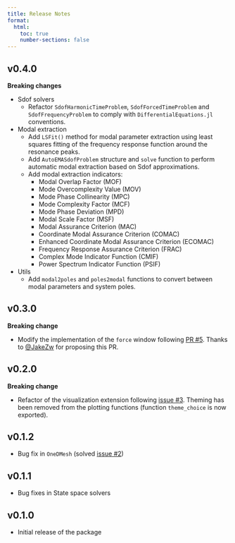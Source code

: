---
title: Release Notes
format:
  html:
    toc: true
    number-sections: false
---

## v0.4.0

**Breaking changes**

- Sdof solvers
  - Refactor `SdofHarmonicTimeProblem`, `SdofForcedTimeProblem` and `SdofFrequencyProblem` to comply with `DifferentialEquations.jl` conventions.
- Modal extraction
  - Add `LSFit()` method for modal parameter extraction using least squares fitting of the frequency response function around the resonance peaks.
  - Add `AutoEMASdofProblem` structure and `solve` function to perform automatic modal extraction based on Sdof approximations.
  - Add modal extraction indicators:
    - Modal Overlap Factor (MOF)
    - Mode Overcomplexity Value (MOV)
    - Mode Phase Collinearity (MPC)
    - Mode Complexity Factor (MCF)
    - Mode Phase Deviation (MPD)
    - Modal Scale Factor (MSF)
    - Modal Assurance Criterion (MAC)
    - Coordinate Modal Assurance Criterion (COMAC)
    - Enhanced Coordinate Modal Assurance Criterion (ECOMAC)
    - Frequency Response Assurance Criterion (FRAC)
    - Complex Mode Indicator Function (CMIF)
    - Power Spectrum Indicator Function (PSIF)
- Utils
  - Add `modal2poles` and `poles2modal` functions to convert between modal parameters and system poles.

## v0.3.0

**Breaking change**

- Modify the implementation of the `force` window following [PR #5](https://github.com/maucejo/StructuralVibration.jl/pull/5). Thanks to [@JakeZw](https://github.com/JakeZw) for proposing this PR.

## v0.2.0

**Breaking change**

- Refactor of the visualization extension following [issue #3](https://github.com/maucejo/StructuralVibration.jl/issues/3). Theming has been removed from the plotting functions (function `theme_choice` is now exported).

## v0.1.2

- Bug fix in `OneDMesh` (solved [issue #2](https://github.com/maucejo/StructuralVibration.jl/issues/2))

## v0.1.1

- Bug fixes in State space solvers

## v0.1.0

- Initial release of the package